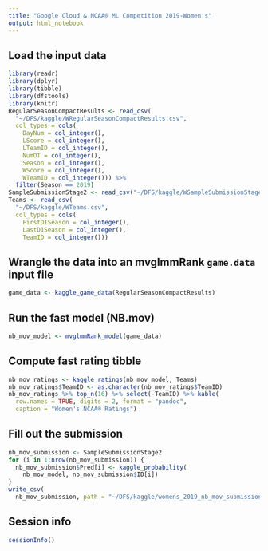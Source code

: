 ```yaml
---
title: "Google Cloud & NCAA® ML Competition 2019-Women's"
output: html_notebook
---
```


## Load the input data
```r
library(readr)
library(dplyr)
library(tibble)
library(dfstools)
library(knitr)
RegularSeasonCompactResults <- read_csv(
  "~/DFS/kaggle/WRegularSeasonCompactResults.csv",
  col_types = cols(
    DayNum = col_integer(), 
    LScore = col_integer(), 
    LTeamID = col_integer(),
    NumOT = col_integer(), 
    Season = col_integer(),
    WScore = col_integer(), 
    WTeamID = col_integer())) %>% 
  filter(Season == 2019)
SampleSubmissionStage2 <- read_csv("~/DFS/kaggle/WSampleSubmissionStage2.csv")
Teams <- read_csv(
  "~/DFS/kaggle/WTeams.csv",
  col_types = cols(
    FirstD1Season = col_integer(),
    LastD1Season = col_integer(), 
    TeamID = col_integer()))

```

## Wrangle the data into an mvglmmRank `game.data` input file
```r
game_data <- kaggle_game_data(RegularSeasonCompactResults)

```

## Run the fast model (NB.mov)
```r
nb_mov_model <- mvglmmRank_model(game_data)

```

## Compute fast rating tibble
```r
nb_mov_ratings <- kaggle_ratings(nb_mov_model, Teams)
nb_mov_ratings$TeamID <- as.character(nb_mov_ratings$TeamID)
nb_mov_ratings %>% top_n(16) %>% select(-TeamID) %>% kable(
  row.names = TRUE, digits = 2, format = "pandoc",
  caption = "Women's NCAA® Ratings")

```

## Fill out the submission
```r
nb_mov_submission <- SampleSubmissionStage2
for (i in 1:nrow(nb_mov_submission)) {
  nb_mov_submission$Pred[i] <- kaggle_probability(
    nb_mov_model, nb_mov_submission$ID[i])
}
write_csv(
  nb_mov_submission, path = "~/DFS/kaggle/womens_2019_nb_mov_submission.csv")

```

## Session info
```r
sessionInfo()
```
